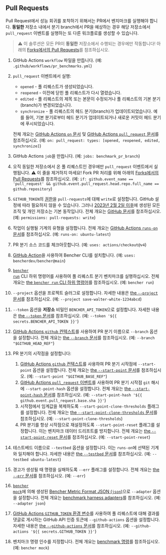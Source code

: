 
## Pull Requests

Pull Request에서 성능 회귀를 포착하기 위해서는 PR에서 벤치마크를 실행해야 합니다.
**동일한** 저장소 내에서 분기 branch에서 PR을 예상하는 경우 해당 저장소에서 `pull_request` 이벤트를 실행하는 또 다른 워크플로를 생성할 수 있습니다.

> ⚠️ 이 솔루션은 모든 PR이 **동일한** 저장소에서 수행되는 경우에만 작동합니다!
> 아래의 [Forks에서의 Pull Requests][pull requests from forks]를 참조하십시오.

<PullRequestsCode />

1. GitHub Actions `workflow` 파일을 만듭니다.
   (예: `.github/workflows/pr_benchmarks.yml`)
2. `pull_request` 이벤트에서 실행:
   - `opened` - 풀 리퀘스트가 생성되었습니다.
   - `reopened` - 이전에 닫힌 풀 리퀘스트가 다시 열렸습니다.
   - `edited` - 풀 리퀘스트의 제목 또는 본문이 수정되거나 풀 리퀘스트의 기본 분기(branch)가 변경되었습니다.
   - `synchronize` - 풀 리퀘스트의 헤드 분기(branch)가 업데이트되었습니다. 예를 들어, 기본 분기로부터 헤드 분기가 업데이트되거나 새로운 커밋이 헤드 분기에 푸시되었습니다.

   전체 개요는 [GitHub Actions `on` 문서][github actions on]
   및 [GitHub Actions `pull_request` 문서][github action pull_request]를 참조하십시오.
   (예: `on: pull_request: types: [opened, reopened, edited, synchronize]`)
3. GitHub Actions `job`을 만듭니다.
   (예: `jobs: benchmark_pr_branch`)
4. 오직 동일한 저장소에서 온 풀 리퀘스트인 경우에만 `pull_request` 이벤트에서 실행됩니다.
   ⚠️ 이 줄을 제거하지 마세요!
   Fork PR 처리를 위해 아래의 [Forks에서의 Pull Requests][pull requests from forks]를 참조하십시오.
   (예: `if: github.event_name == 'pull_request' && github.event.pull_request.head.repo.full_name == github.repository`)
5. `GITHUB_TOKEN`의 [권한][github token permissions]을 `pull-requests`에 대해 `write`로 설정합니다.
   GitHub 설정에 따라 필요하지 않을 수 있습니다.
   그러나 [2023년 2월 2일 이후][github token read only]에 생성된 모든 조직 및 개인 저장소는
   기본 동작입니다.
   전체 개요는 [GitHub 문서][github token permissions security]를 참조하십시오.
   (예: `permissions: pull-requests: write`)
6. 작업이 실행될 기계의 유형을 설정합니다.
   전체 개요는 [GitHub Actions `runs-on` 문서][github actions runs-on]를 참조하십시오.
   (예: `runs-on: ubuntu-latest`)
7. PR 분기 소스 코드를 체크아웃합니다.
   (예: `uses: actions/checkout@v4`)
8. [GitHub Action][bencher cli github action]을 사용하여 Bencher CLI를 설치합니다.
   (예: `uses: bencherdev/bencher@main`)
9. <code><a href="/ko/docs/explanation/bencher-run/">bencher run</a></code> CLI 하위 명령어를 사용하여
   풀 리퀘스트 분기 벤치마크를 실행하십시오.
   전체 개요는 [the `bencher run` CLI 하위 명령어][bencher run]를 참조하십시오.
   (예: `bencher run`)
10. `--project` 옵션을 프로젝트 슬러그로 설정합니다.
    자세한 내용은 [the `--project` 문서][project option]를 참조하십시오.
    (예: `--project save-walter-white-1234abcd`)
11. `--token` 옵션을 **저장소** 비밀인 `BENCHER_API_TOKEN`으로 설정합니다.
    자세한 내용은 [the `--token` 문서][token option]를 참조하십시오.
    (예: `--token '${{ secrets.BENCHER_API_TOKEN }}'`)
12. [GitHub Actions `github` 컨텍스트][github actions context]를 사용하여 PR 분기 이름으로 `--branch` 옵션을 설정합니다.
    전체 개요는 [the `--branch` 문서][branch option]를 참조하십시오.
    (예: `--branch "$GITHUB_HEAD_REF"`)
13. PR 분기의 시작점을 설정합니다:
    1. [GitHub Actions `github` 컨텍스트][github actions context]를 사용하여 PR 분기 시작점에 `--start-point` 옵션을 설정합니다.
    전체 개요는 [the `--start-point` 문서][start point]를 참조하십시오.
    (예: `--start-point "$GITHUB_BASE_REF"`)
    2. [GitHub Actions `pull_request` 이벤트][github action pull_request]를 사용하여 PR 분기 시작점 `git` 해시에 `--start-point-hash` 옵션을 설정합니다.
    전체 개요는 [the `--start-point-hash` 문서][start point hash]를 참조하십시오.
    (예: `--start-point-hash '${{ github.event.pull_request.base.sha }}'`)
    3. 시작점에서 임계값을 복제하도록 `--start-point-clone-thresholds` 플래그를 설정합니다.
    전체 개요는 [the `--start-point-clone-thresholds` 문서][start point clone thresholds]를 참조하십시오.
    (예: `--start-point-clone-thresholds`)
    4. PR 분기를 항상 시작점으로 재설정하도록 `--start-point-reset` 플래그를 설정합니다.
    이는 벤치마크 데이터 드리프트를 방지합니다.
    전체 개요는 [the `--start-point-reset` 문서][start point reset]를 참조하십시오.
    (예: `--start-point-reset`)
14. 테스트베드 이름으로 `--testbed` 옵션을 설정합니다.
    이는 `runs-on`에 선택된 기계와 일치해야 합니다.
    자세한 내용은 [the `--testbed` 문서][testbed option]를 참조하십시오.
    (예: `--testbed ubuntu-latest`)
15. 경고가 생성될 때 명령을 실패하도록 `--err` 플래그를 설정합니다.
   전체 개요는 [the `--err` 문서][alert err]를 참조하십시오.
   (예: `--err`)
16. <code><a href="/ko/docs/reference/bencher-metric-format/#bencher-mock">bencher mock</a></code>에 의해 생성된 [Bencher Metric Format JSON (`json`)][bmf]으로 `--adapter` 옵션을 설정합니다.
   전체 개요는 [benchmark harness adapters][adapter json]를 참조하십시오.
   (예: `--adapter json`)
17. [GitHub Actions `GITHUB_TOKEN` 환경 변수][github token]를 사용하여 풀 리퀘스트에 대해 결과를 댓글로 게시하는 GitHub API 인증 토큰에 `--github-actions` 옵션을 설정합니다.
    자세한 내용은 [the `--github-actions` 문서][github actions option]를 참조하십시오.
    (예: `--github-actions '${{ secrets.GITHUB_TOKEN }}'`)
18. 벤치마크 명령 인수를 지정합니다.
    전체 개요는 [benchmark 명령][command argument]를 참조하십시오.
    (예: `bencher mock`)

<PullRequestsClosed />

[github actions on]: https://docs.github.com/en/actions/using-workflows/workflow-syntax-for-github-actions#on
[github action pull_request]: https://docs.github.com/en/webhooks/webhook-events-and-payloads#pull_request
[github token permissions]: https://docs.github.com/en/actions/using-jobs/assigning-permissions-to-jobs#setting-the-github_token-permissions-for-a-specific-job
[github token read only]: https://github.blog/changelog/2023-02-02-github-actions-updating-the-default-github_token-permissions-to-read-only/
[github token permissions security]: https://docs.github.com/en/actions/security-guides/automatic-token-authentication#modifying-the-permissions-for-the-github_token
[github actions runs-on]: https://docs.github.com/en/actions/using-workflows/workflow-syntax-for-github-actions#jobsjob_idruns-on
[bencher cli github action]: https://github.com/marketplace/actions/bencher-cli
[github actions context]: https://docs.github.com/en/actions/learn-github-actions/contexts#github-context
[github token]: https://docs.github.com/en/actions/security-guides/automatic-token-authentication

[bencher run]: /ko/docs/explanation/bencher-run/
[project option]: /ko/docs/explanation/bencher-run/#--project-project
[token option]: /ko/docs/explanation/bencher-run/#--token-token
[branch option]: /ko/docs/explanation/branch-selection/#--branch-branch
[start point]: /ko/docs/explanation/branch-selection/#--start-point-branch
[start point hash]: /ko/docs/explanation/branch-selection/#--start-point-hash-hash
[start point clone thresholds]: /ko/docs/explanation/branch-selection/#--start-point-clone-thresholds
[start point reset]: /ko/docs/explanation/branch-selection/#--start-point-reset
[testbed option]: /ko/docs/explanation/bencher-run/#--testbed-testbed
[alert err]: /ko/docs/explanation/thresholds/#--err
[bmf]: /ko/docs/reference/bencher-metric-format/
[adapter json]: /ko/docs/explanation/adapters/#-json
[github actions option]: /ko/docs/explanation/bencher-run/#--github-actions-github_token
[command argument]: /ko/docs/explanation/bencher-run/#benchmark-command

[pull requests from forks]: #pull-requests-from-forks